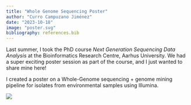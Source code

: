 ```yaml
---
title: "Whole Genome Sequencing Poster"
author: "Curro Campuzano Jiménez"
date: "2023-10-18"
image: "poster.svg"
bibliography: references.bib
---
```


Last summer, I took the PhD course *Next Generation Sequencing Data Analysis* at the Bioinformatics Research Centre, Aarhus University. We had a super exciting poster session as part of the course, and I just wanted to share mine here!

I created a poster on a Whole-Genome sequencing + genome mining pipeline for isolates from environmental samples using Illumina.

![](poster.svg)
